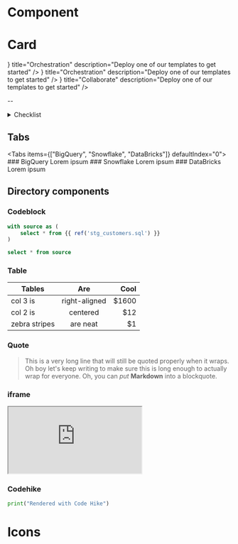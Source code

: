 
# Component

# Card

<Cards>
  <Card
    href="/tutorials"
    icon={<IntegrationIcon className="w-6 h-6" />}
    title="Orchestration"
    description="Deploy one of our templates to get started"
  />
  <Card
    href="/tutorials"
    icon={<ModelIcon className="w-6 h-6" />}
    title="Orchestration"
    description="Deploy one of our templates to get started"
  />
  <Card
    href="/tutorials"
    icon={
      <FontAwesomeIcon
        symbol="code-branch"
        className="w-6 h-6 fill-purple-400 dark:fill-purple-700"
      />
    }
    title="Collaborate"
    description="Deploy one of our templates to get started"
  />
</Cards>

--

<details>
<summary>Checklist</summary>

- [x] Create a space
- [ ] Add data source
- [ ] Transform data

</details>

## Tabs

<Tabs items={["BigQuery", "Snowflake", "DataBricks"]} defaultIndex="0">
  <Tab>### BigQuery Lorem ipsum</Tab>
  <Tab>### Snowflake Lorem ipsum</Tab>
  <Tab>### DataBricks Lorem ipsum</Tab>
</Tabs>

## Directory components

<Tree>
  <Folder name="src" defaultOpen>
    <Folder name="integrations"></Folder>
    <Folder name="models" defaultOpen>
      <File name="stg_orders.sql" />
      <File name="stg_customers.sql" />
      <File name="stg_payments.sql" />
    </Folder>
    <File name="manifest.json" />
  </Folder>
</Tree>

### Codeblock

```sql filename="stg_customers.sql"
with source as (
    select * from {{ ref('stg_customers.sql') }}
)

select * from source
```

### Table

| Tables        |      Are      |  Cool |
| ------------- | :-----------: | ----: |
| col 3 is      | right-aligned | $1600 |
| col 2 is      |   centered    |   $12 |
| zebra stripes |   are neat    |    $1 |

### Quote

> This is a very long line that will still be quoted properly when it wraps. Oh boy let's keep writing to make sure this is long enough to actually wrap for everyone. Oh, you can _put_ **Markdown** into a blockquote.

### iframe

<iframe
  className="w-full aspect-[17/9]"
  src="https://demo.arcade.software/zCD8viTTpkBTzlOKotYv?embed"
></iframe>

### Codehike

```python hello.py mark=1[22:30]
print("Rendered with Code Hike")
```

# Icons

<FontAwesomeIcon symbol="code-branch" width={32} height={32} />
<FontAwesomeIcon symbol="hippo" width={32} height={32} fill="purple" />
